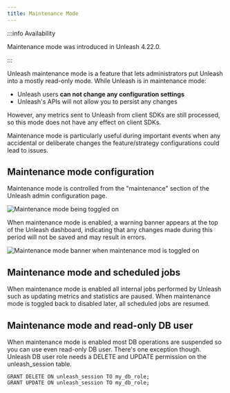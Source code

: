 ```yaml
---
title: Maintenance Mode
---
```


:::info Availability

Maintenance mode was introduced in Unleash 4.22.0.

:::

Unleash maintenance mode is a feature that lets administrators put Unleash into a mostly read-only mode. While Unleash is in maintenance mode:
- Unleash users **can not change any configuration settings**
- Unleash's APIs will not allow you to persist any changes

However, any metrics sent to Unleash from client SDKs are still processed, so this mode does not have any effect on client SDKs.

Maintenance mode is particularly useful during important events when any accidental or deliberate changes the feature/strategy configurations could lead to issues.

## Maintenance mode configuration

Maintenance mode is controlled from the "maintenance" section of the Unleash admin configuration page.

![Maintenance mode being toggled on](/img/maintenance-config.png)

When maintenance mode is enabled, a warning banner appears at the top of the Unleash dashboard, indicating that any changes made during this period will not be saved and may result in errors.

![Maintenance mode banner when maintenance mod is toggled on](/img/maintenance-banner.png)

## Maintenance mode and scheduled jobs

When maintenance mode is enabled all internal jobs performed by Unleash such as updating metrics and statistics are paused. When maintenance mode is toggled back to disabled later, all scheduled
jobs are resumed.

## Maintenance mode and read-only DB user

When maintenance mode is enabled most DB operations are suspended so you can use even read-only DB user. There's one exception though.
Unleash DB user role needs a DELETE and UPDATE permission on the unleash_session table.

```
GRANT DELETE ON unleash_session TO my_db_role;
GRANT UPDATE ON unleash_session TO my_db_role;
```
